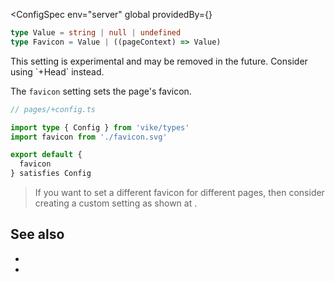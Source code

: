 
<ConfigSpec
  env="server"
  global
  providedBy={<ProvidedBy noCustomGuide />}
>
```ts ts-only
type Value = string | null | undefined
type Favicon = Value | ((pageContext) => Value)
```
</ConfigSpec>

<Warning>
  This setting is experimental and may be removed in the future. Consider <Link href="/Head">using `+Head`</Link> instead.
</Warning>

The `favicon` setting sets the page's favicon.

```ts
// pages/+config.ts

import type { Config } from 'vike/types'
import favicon from './favicon.svg'

export default {
  favicon
} satisfies Config
```

> If you want to set a different favicon for different pages, then consider creating a custom setting as shown at <Link href="/head-tags#custom-settings" />.


## See also

- <Link href="/head-tags" />
- <Link href="/settings#html-shell" doNotInferSectionTitle />
